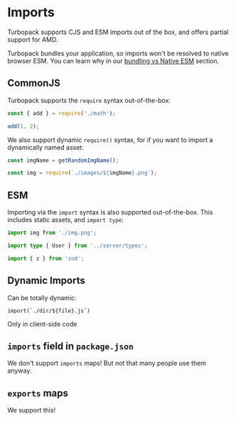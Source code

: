 # Imports

Turbopack supports CJS and ESM imports out of the box, and offers partial support for AMD.

Turbopack bundles your application, so imports won't be resolved to native browser ESM. You can learn why in our [bundling vs Native ESM](/pack/docs/why-turbopack#bundling-vs-native-esm) section.

## CommonJS

Turbopack supports the `require` syntax out-of-the-box:

```ts
const { add } = require('./math');

add(1, 2);
```

We also support dynamic `require()` syntax, for if you want to import a dynamically named asset:

```ts
const imgName = getRandomImgName();

const img = require(`./images/${imgName}.png`);
```

## ESM

Importing via the `import` syntax is also supported out-of-the-box. This includes static assets, and `import type`:

```ts
import img from './img.png';

import type { User } from '../server/types';

import { z } from 'zod';
```

## Dynamic Imports

Can be totally dynamic:

```
import(`./dir/${file}.js`)
```

Only in client-side code

## `imports` field in `package.json`

We don't support `imports` maps! But not that many people use them anyway.

## `exports` maps

We support this!

